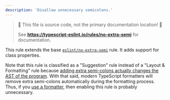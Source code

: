 ```yaml
---
description: 'Disallow unnecessary semicolons.'
---
```



> 🛑 This file is source code, not the primary documentation location! 🛑
>
> See **https://typescript-eslint.io/rules/no-extra-semi** for documentation.

This rule extends the base [`eslint/no-extra-semi`](https://eslint.org/docs/rules/no-extra-semi) rule.
It adds support for class properties.

Note that this rule is classified as a "Suggestion" rule instead of a "Layout & Formatting" rule because [adding extra semi-colons actually changes the AST of the program](https://typescript-eslint.io/play/#ts=5.1.6&showAST=es&fileType=.ts&code=MYewdgzgLgBAHjAvDAjAbg0A&eslintrc=N4KABGBEBOCuA2BTAzpAXGUEKQHYHsBaRADwBdoBDQ5RAWwEt0p8AzVyAGnG0gAEyATwAOKAMbQGwssWTwGuMgHoCxclRr0mGSImjR80SDwC%2BIE0A&tsconfig=&tokens=false). With that said, modern TypeScript formatters will remove extra semi-colons automatically during the formatting process. Thus, if you [use a formatter](/linting/troubleshooting/formatting), then enabling this rule is probably unnecessary.
